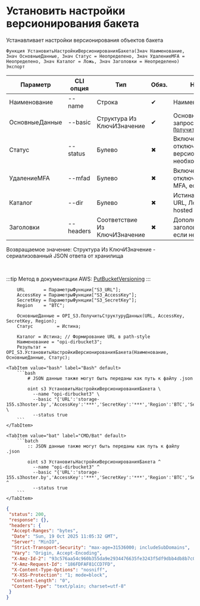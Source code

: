 ﻿---
sidebar_position: 10
description: Установить настройки версионирования бакета и другие функции для работы с S3 в Открытом пакете интеграций - бесплатной open-source библиотеке интеграций для 1С:Предприятие 8, OneScript и CLI
keywords: [1C, 1С, 1С:Предприятие, 1С:Предприятие 8.3, API, Интеграция, Сервисы, Обмен, OneScript, CLI, S3]
---


# Установить настройки версионирования бакета
 Устанавливает настройки версионирования объектов бакета



`Функция УстановитьНастройкиВерсионированияБакета(Знач Наименование, Знач ОсновныеДанные, Знач Статус = Неопределено, Знач УдалениеMFA = Неопределено, Знач Каталог = Ложь, Знач Заголовки = Неопределено) Экспорт`

  | Параметр | CLI опция | Тип | Обяз. | Назначение |
  |-|-|-|-|-|
  | Наименование | --name | Строка | &#x2714; | Наименование бакета |
  | ОсновныеДанные | --basic | Структура Из КлючИЗначение | &#x2714; | Основные данные запроса. См. [`ПолучитьСтруктуруДанных`](/docs/S3/Common-methods/Get-basic-data-structure) |
  | Статус | --status | Булево | &#x2716; | Включение и отключение версионирования, если необходимо |
  | УдалениеMFA | --mfad | Булево | &#x2716; | Включение и отключение удаления MFA, если необходимо |
  | Каталог | --dir | Булево | &#x2716; | Истина > Path style URL, Ложь > Virtual hosted style URL |
  | Заголовки | --headers | Соответствие Из КлючИЗначение | &#x2716; | Дополнительные заголовки запроса, если необходимо |

  
  Возвращаемое значение:   Структура Из КлючИЗначение - сериализованный JSON ответа от хранилища

<br/>

:::tip
Метод в документации AWS: [PutBucketVersioning](https://docs.aws.amazon.com/AmazonS3/latest/API/API_PutBucketVersioning.html)
:::
<br/>


```bsl title="Пример использования для 1С:Предприятие/OneScript"
    URL       = ПараметрыФункции["S3_URL"];
    AccessKey = ПараметрыФункции["S3_AccessKey"];
    SecretKey = ПараметрыФункции["S3_SecretKey"];
    Region    = "BTC";

    ОсновныеДанные = OPI_S3.ПолучитьСтруктуруДанных(URL, AccessKey, SecretKey, Region);
    Статус         = Истина;

    Каталог = Истина; // Формирование URL в path-style
    Наименование = "opi-dirbucket3";
    Результат = OPI_S3.УстановитьНастройкиВерсионированияБакета(Наименование, ОсновныеДанные, Статус);
```
    

 <Tabs>
  
    <TabItem value="bash" label="Bash" default>
        ```bash
            # JSON данные также могут быть переданы как путь к файлу .json
            
            oint s3 УстановитьНастройкиВерсионированияБакета \
              --name "opi-dirbucket3" \
              --basic "{'URL':'storage-155.s3hoster.by','AccessKey':'***','SecretKey':'***','Region':'BTC','Service':'s3'}" \
              --status true
        ```
    </TabItem>
  
    <TabItem value="bat" label="CMD/Bat" default>
        ```batch
            :: JSON данные также могут быть переданы как путь к файлу .json
            
            oint s3 УстановитьНастройкиВерсионированияБакета ^
              --name "opi-dirbucket3" ^
              --basic "{'URL':'storage-155.s3hoster.by','AccessKey':'***','SecretKey':'***','Region':'BTC','Service':'s3'}" ^
              --status true
        ```
    </TabItem>
</Tabs>


```json title="Результат"
{
 "status": 200,
 "response": {},
 "headers": {
  "Accept-Ranges": "bytes",
  "Date": "Sun, 19 Oct 2025 11:05:32 GMT",
  "Server": "MinIO",
  "Strict-Transport-Security": "max-age=31536000; includeSubDomains",
  "Vary": "Origin, Accept-Encoding",
  "X-Amz-Id-2": "93c576aa54c960b355da9e2934476635fe3243f5df9dbb4db8b7c0d94bec7cd1",
  "X-Amz-Request-Id": "186FDFAF81CCD7FD",
  "X-Content-Type-Options": "nosniff",
  "X-XSS-Protection": "1; mode=block",
  "Content-Length": "0",
  "Content-Type": "text/plain; charset=utf-8"
 }
}
```
